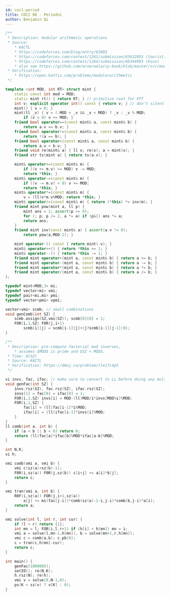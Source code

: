 ```yaml
---
id: coci-period
title: COCI 08 - Periodni
author: Benjamin Qi
---
```


```cpp
/**
 * Description: modular arithmetic operations
 * Source:
	* KACTL
	* https://codeforces.com/blog/entry/63903
	* https://codeforces.com/contest/1261/submission/65632855 (tourist)
	* https://codeforces.com/contest/1264/submission/66344993 (ksun)
	* also see https://github.com/ecnerwala/cp-book/blob/master/src/modnum.hpp (ecnerwal)
 * Verification:
	* https://open.kattis.com/problems/modulararithmetic
 */

template <int MOD, int RT> struct mint {
	static const int mod = MOD;
	static mint rt() { return RT; } // primitive root for FFT
	int v; explicit operator int() const { return v; } // don't silently convert to int
	mint() { v = 0; }
	mint(ll _v) { v = (-MOD < _v && _v < MOD) ? _v : _v % MOD;
		if (v < 0) v += MOD; }
	friend bool operator==(const mint& a, const mint& b) {
		return a.v == b.v; }
	friend bool operator!=(const mint& a, const mint& b) {
		return !(a == b); }
	friend bool operator<(const mint& a, const mint& b) {
		return a.v < b.v; }
	friend void re(mint& a) { ll x; re(x); a = mint(x); }
	friend str ts(mint a) { return ts(a.v); }

	mint& operator+=(const mint& m) {
		if ((v += m.v) >= MOD) v -= MOD;
		return *this; }
	mint& operator-=(const mint& m) {
		if ((v -= m.v) < 0) v += MOD;
		return *this; }
	mint& operator*=(const mint& m) {
		v = (ll)v*m.v%MOD; return *this; }
	mint& operator/=(const mint& m) { return (*this) *= inv(m); }
	friend mint pow(mint a, ll p) {
		mint ans = 1; assert(p >= 0);
		for (; p; p /= 2, a *= a) if (p&1) ans *= a;
		return ans;
	}
	friend mint inv(const mint& a) { assert(a.v != 0);
		return pow(a,MOD-2); }

	mint operator-() const { return mint(-v); }
	mint& operator++() { return *this += 1; }
	mint& operator--() { return *this -= 1; }
	friend mint operator+(mint a, const mint& b) { return a += b; }
	friend mint operator-(mint a, const mint& b) { return a -= b; }
	friend mint operator*(mint a, const mint& b) { return a *= b; }
	friend mint operator/(mint a, const mint& b) { return a /= b; }
};

typedef mint<MOD,3> mi;
typedef vector<mi> vmi;
typedef pair<mi,mi> pmi;
typedef vector<pmi> vpmi;

vector<vmi> scmb; // small combinations
void genComb(int SZ) {
	scmb.assign(SZ,vmi(SZ)); scmb[0][0] = 1;
	FOR(i,1,SZ) F0R(j,i+1)
		scmb[i][j] = scmb[i-1][j]+(j?scmb[i-1][j-1]:0);
}

/**
 * Description: pre-compute factorial mod inverses,
 	* assumes $MOD$ is prime and $SZ < MOD$.
 * Time: O(SZ)
 * Source: KACTL
 * Verification: https://dmoj.ca/problem/tle17c4p5
 */

vi invs, fac, ifac; // make sure to convert to LL before doing any multiplications ...
void genFac(int SZ) {
	invs.rsz(SZ), fac.rsz(SZ), ifac.rsz(SZ);
	invs[1] = fac[0] = ifac[0] = 1;
	FOR(i,2,SZ) invs[i] = MOD-(ll)MOD/i*invs[MOD%i]%MOD;
	FOR(i,1,SZ) {
		fac[i] = (ll)fac[i-1]*i%MOD;
		ifac[i] = (ll)ifac[i-1]*invs[i]%MOD;
	}
}
ll comb(int a, int b) {
	if (a < b || b < 0) return 0;
	return (ll)fac[a]*ifac[b]%MOD*ifac[a-b]%MOD;
}

int N,K;
vi h;

vmi comb(vmi a, vmi b) {
	vmi c(sz(a)+sz(b)-1);
	F0R(i,sz(a)) F0R(j,sz(b)) c[i+j] += a[i]*b[j];
	return c;
}

vmi tran(vmi a, int b) {
	R0F(i,sz(a)) FOR(j,i+1,sz(a))
		a[j] += mi(fac[j-i])*comb(sz(a)-1-i,j-i)*comb(b,j-i)*a[i];
	return a;
}

vmi solve(int l, int r, int cur) {
	if (l > r) return {1};
	int mn = l; FOR(i,l,r+1) if (h[i] < h[mn]) mn = i;
	vmi a = solve(l,mn-1,h[mn]), b = solve(mn+1,r,h[mn]);
	vmi c = comb(a,b); c.pb(0);
	c = tran(c,h[mn]-cur);
	return c;
}

int main() {
	genFac(1000005);
	setIO(); re(N,K);
	h.rsz(N); re(h);
	vmi v = solve(0,N-1,0);
	ps(K < sz(v) ? v[K] : 0);
}
```
